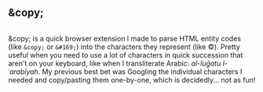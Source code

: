## &amp;copy;

<Image n={0} float="left" marginRight="1em" />

&amp;copy; is a quick browser extension I made to parse HTML entity codes (like `&copy;` or `&#169;`) into the characters they represent (like ©). Pretty useful when you need to use a lot of characters in quick succession that aren't on your keyboard, like when I transliterate Arabic: *al-luḡatu l-ʿarabīyah*. My previous best bet was Googling the individual characters I needed and copy/pasting them one-by-one, which is decidedly... not as fun!
